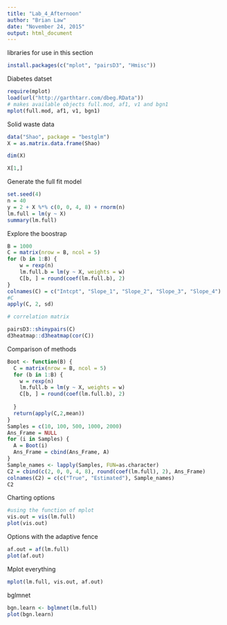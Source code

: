 ```yaml
---
title: "Lab_4_Afternoon"
author: "Brian Law"
date: "November 24, 2015"
output: html_document
---
```


libraries for use in this section

```r
install.packages(c("mplot", "pairsD3", "Hmisc"))
```

Diabetes datset

```r
require(mplot)
load(url("http://garthtarr.com/dbeg.RData"))
# makes available objects full.mod, af1, v1 and bgn1
mplot(full.mod, af1, v1, bgn1)
```

Solid waste data

```r
data("Shao", package = "bestglm")
X = as.matrix.data.frame(Shao)

dim(X)

X[1,]
```

Generate the full fit model

```r

set.seed(4)
n = 40
y = 2 + X %*% c(0, 0, 4, 8) + rnorm(n)
lm.full = lm(y ~ X)
summary(lm.full)

```

Explore the boostrap

```r

B = 1000
C = matrix(nrow = B, ncol = 5)
for (b in 1:B) {
    w = rexp(n)
    lm.full.b = lm(y ~ X, weights = w)
    C[b, ] = round(coef(lm.full.b), 2)
}
colnames(C) = c("Intcpt", "Slope_1", "Slope_2", "Slope_3", "Slope_4")
#C
apply(C, 2, sd)

# correlation matrix

pairsD3::shinypairs(C)
d3heatmap::d3heatmap(cor(C))
```

Comparison of methods

```r
Boot <- function(B) {
  C = matrix(nrow = B, ncol = 5)
  for (b in 1:B) {
    w = rexp(n)
    lm.full.b = lm(y ~ X, weights = w)
    C[b, ] = round(coef(lm.full.b), 2)
    
  }
  return(apply(C,2,mean))
}
Samples = c(10, 100, 500, 1000, 2000)
Ans_Frame = NULL
for (i in Samples) {
  A = Boot(i)
  Ans_Frame = cbind(Ans_Frame, A)
}  
Sample_names <- lapply(Samples, FUN=as.character)
C2 = cbind(c(2, 0, 0, 4, 8), round(coef(lm.full), 2), Ans_Frame)
colnames(C2) = c(c("True", "Estimated"), Sample_names)
C2
```

Charting options

```r
#using the function of mplot
vis.out = vis(lm.full)
plot(vis.out)
```

Options with the adaptive fence

```r

af.out = af(lm.full)
plot(af.out)
```

Mplot everything

```r

mplot(lm.full, vis.out, af.out)

```

bglmnet

```r
bgn.learn <- bglmnet(lm.full)
plot(bgn.learn)

```